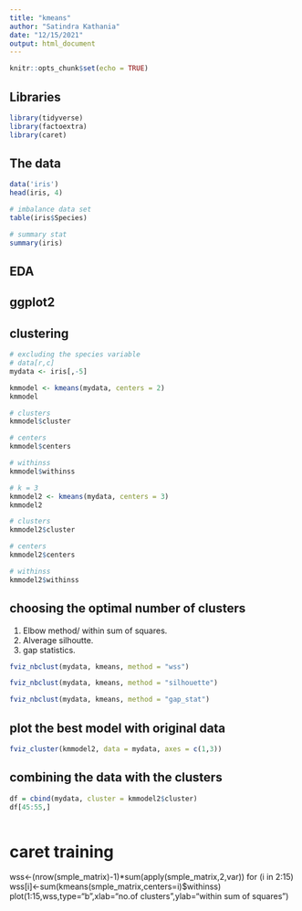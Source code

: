 ```yaml
---
title: "kmeans"
author: "Satindra Kathania"
date: "12/15/2021"
output: html_document
---
```


```r
knitr::opts_chunk$set(echo = TRUE)
```

## Libraries

```r
library(tidyverse)
library(factoextra)
library(caret)
```

## The data

```r
data('iris')
head(iris, 4)

# imbalance data set
table(iris$Species)

# summary stat
summary(iris)
```


## EDA

## ggplot2

## clustering

```r
# excluding the species variable
# data[r,c]
mydata <- iris[,-5]

kmmodel <- kmeans(mydata, centers = 2)
kmmodel

# clusters
kmmodel$cluster

# centers
kmmodel$centers

# withinss
kmmodel$withinss

# k = 3
kmmodel2 <- kmeans(mydata, centers = 3)
kmmodel2

# clusters
kmmodel2$cluster

# centers
kmmodel2$centers

# withinss
kmmodel2$withinss
```

## choosing the optimal number of clusters

1. Elbow method/ within sum of squares.
2. Alverage silhoutte.
3. gap statistics.

```r
fviz_nbclust(mydata, kmeans, method = "wss")
```

```r
fviz_nbclust(mydata, kmeans, method = "silhouette")
```

```r
fviz_nbclust(mydata, kmeans, method = "gap_stat")
```

## plot the best model with original data

```r
fviz_cluster(kmmodel2, data = mydata, axes = c(1,3))
```

## combining the data with the clusters

```r
df = cbind(mydata, cluster = kmmodel2$cluster)
df[45:55,]
```

```r

```







# caret training

wss<-(nrow(smple_matrix)-1)*sum(apply(smple_matrix,2,var))
for (i in 2:15) wss[i]<-sum(kmeans(smple_matrix,centers=i)$withinss)
plot(1:15,wss,type="b",xlab="no.of clusters",ylab="within sum of squares")

